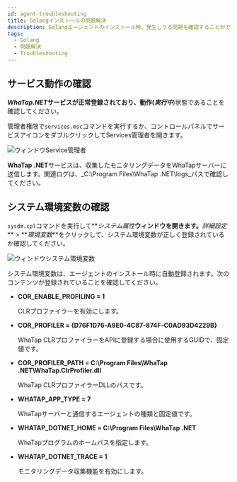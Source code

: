 ```yaml
---
id: agent-troubleshooting
title: Golangインストールの問題解決
description: Golangエージェントのインストール時、発生しうる問題を確認することができます。
tags:
  - Golang
  - 問題解決
  - Troubleshooting
---
```


## サービス動作の確認

**_WhaTap.NET_**サービスが正常登録されており、動作(**_実行中_**)状態であることを確認してください。

管理者権限で`services.msc`コマンドを実行するか、コントロールパネルでサービスアイコンをダブルクリックしてServices管理者を開きます。

![ウィンドウService管理者](https://img.whatap.io/media/agent_dotnet/install/whatap-windows-service.png)

**WhaTap .NET**サービスは、収集したモニタリングデータをWhaTapサーバーに送信します。関連ログは、_C:\\Program Files\\WhaTap .NET\\logs_パスで確認してください。

## システム環境変数の確認

`sysdm.cpl`コマンドを実行して**_システム属性_**ウィンドウを開きます。**_詳細設定_** > **_環境変数_**をクリックして、システム環境変数が正しく登録されているか確認してください。

![ウィンドウシステム環境変数](https://img.whatap.io/media/agent_dotnet/install/system_properties.png)

システム環境変数は、エージェントのインストール時に自動登録されます。次のコンテンツが登録されていることを確認してください。

-   **COR_ENABLE_PROFILING = 1**

    CLRプロファイラーを有効にします。

-   **COR_PROFILER = {D76F1D76-A9E0-4C87-874F-C0AD93D4229B}**

    WhaTap CLRプロファイラーをAPIに登録する場合に使用するGUIDで、固定値です。

-   **COR_PROFILER_PATH = C:\\Program Files\\WhaTap .NET\\WhaTap.ClrProfiler.dll**

    WhaTap CLRプロファイラーDLLのパスです。

-   **WHATAP_APP_TYPE = 7**

    WhaTapサーバーと通信するエージェントの種類と固定値です。

-   **WHATAP_DOTNET_HOME = C:\\Program Files\\WhaTap .NET**

    WhaTapプログラムのホームパスを指定します。

-   **WHATAP_DOTNET_TRACE = 1**

    モニタリングデータ収集機能を有効にします。
